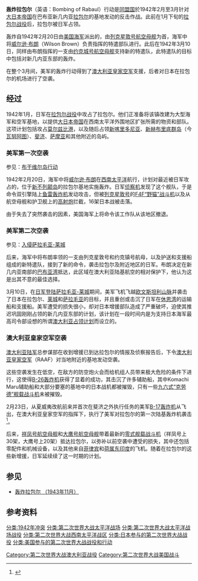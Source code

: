 {{refimprove|time=2021-03-28}}
{{Campaignbox 新几内亚战役}}
'''轰炸拉包尔'''（英语：Bombing of Rabaul）行动是[[同盟國_(第二次世界大戰)|同盟国]]於1942年2月至3月针对[[大日本帝国|大日本帝国]]在巴布亚新几内亚[[拉包尔|拉包尔]]的基地发动的反击作战。此前在1月下旬的[[拉包尔战役_(1942年)|拉包尔战役]]后，拉包尔被日军占领。

轰炸自1942年2月20日由[[美国海军|美国海军]]派出的，由[[列星顿号航空母舰_(CV-2)|列克星敦号航空母舰]]为首，海军中将[[威尔逊·布朗|威尔逊·布朗]]（Wilson Brown）负责指挥的特遣部队进行。此后在1942年3月10日，同样由布朗指挥的一支由[[约克镇号航空母舰_(CV-5)|约克城号航空母舰]]支持新的特遣队，此特遣队的目标中包括对新几内亚东部的轰炸。

在整个3月间，美军的轰炸行动得到了[[澳大利亚皇家空军|澳大利亚皇家空军]]支援，后者对日本在拉包尔的机场进行了空袭。

== 经过 ==
1942年1月，日军在[[拉包尔战役_(1942年)|拉包尔战役]]中攻占了拉包尔。他们正准备将该镇改建为大型海军和空军基地，以提供[[大日本帝国|大日本帝国]]在西南太平洋外围地区扩张所需的物资和部队。这项计划包括攻占[[莫尔兹比港|莫尔兹比港]]，以及随后占领[[新喀里多尼亚|新喀里多尼亚]]、[[新赫布里底群岛共管地|新赫布里底群岛]]（今[[瓦努阿图|瓦努阿图]]）、[[斐济|斐济]]、[[萨摩亚|萨摩亚]]和其他附近的岛屿。
===美军第一次空袭===
参见：[[布干维尔岛行动|布干维尔岛行动]]

1942年2月20日，海军中将[[威尔逊·布朗|威尔逊·布朗]]在[[西南太平洋|西南太平洋]]航行，计划对最近被日军攻占的，位于[[新不列颠岛|新不列颠岛]]的拉包尔基地实施轰炸。日军[[侦察机|侦察机]]发现了这个舰队，于是命令双引擎陆上[[鱼雷轰炸机|鱼雷轰炸机]]发动攻击，但被[[列星顿号航空母舰_(CV-2)|列克星敦号]]的[[F4F战斗机|F4F“野猫”战斗机]]以及从航空母舰和护卫舰上的[[高射炮|高射炮]]拦截，16架日本战被击落。

由于失去了突然袭击的因素，美国海军上将命令该工作队从该地区撤退。
===美军第二次空袭===
参见：[[入侵萨拉毛亚-莱城|入侵萨拉毛亚-莱城]]

后来，海军中将布朗率领的一支由列克星敦号和约克镇号航母，以及护送和支援船组成的新特遣队，接到了新的命令，袭击拉包尔及附近地区的日军。布朗决定在新几内亚南部的[[巴布亚湾|巴布亚湾]]抵达，此区域在澳大利亚陆基航空的相对保护下，他认为这是出其不意的最佳选择。

3月10日，在[[入侵萨拉毛亚-莱城|日军登陆萨拉毛亚-莱城]]期间，美军飞机飞越[[欧文斯坦利山脉|欧文斯坦利山脉]]并袭击了日本在拉包尔、[[莱城_(巴布亚新几内亚)|莱城]]和[[萨拉毛亚|萨拉毛亚]]的目标，并且重创或击沉了日军在[[休恩湾|休恩湾]]的运输船和支援船。美军遭受的损失很小，却对日本增援部队造成了严重破坏，迫使其推迟巩固刚刚占领的新几内亚东部的计划，该计划在一段时间内是为支持日本海军最高司令部设想的所谓[[二战期间日本入侵澳大利亚的计划|澳大利亚占领计划]]而设立的。
===澳大利亚皇家空军空袭===
[[澳大利亚陆军|澳大利亚陆军]]总参谋部在收到增援已到达拉包尔的情报及侦察报告后，下令[[澳大利亚皇家空军|澳大利亚皇家空军]]（RAAF）对当地附近的基地发动空袭。

这些空袭发生在低空，在敌方的防空炮火会而给机组人员带来极大危险的条件下进行，这使得[[B-26轰炸机|B-26轰炸机]]获得了显着的成功，其击沉了许多辅助船，其中Komachi Maru辅助船和大部分要塞的基地中的日本战机都被摧毁，只有一些[[九六式舰载战斗机|九六式“克劳德”舰载战斗机]]未被摧毁。

2月23日，从夏威夷改航前来并首次在斐济之外执行任务的美军[[B-17轰炸机|B-17轰炸机]]从{{link-en|汤斯维尔皇家空军基地|RAAF Base Townsville}}飞出，在澳大利亚皇家空军的指挥下，执行了美军对拉包尔的第一次陆基轰炸机袭击<ref>{{Cite book |author1=Wesley Frank Craven |author2=James Lea Cate |title=Plans and early operations, January 1939 to August 1942 |series=The Army Air Forces in World War II |volume=I |year=1948 |publisher=Office of Air Force History |location=[[华盛顿哥伦比亚特区|Washington, D.C.]] |isbn=091279903X |lccn=83017288 |language=en }}</ref>。

后来，[[祥凤号航空母舰|祥凤号航空母舰]]和[[大鹰号航空母舰|大鹰号航空母舰]]带着最新的[[零式舰载战斗机|零式舰载战斗机]]（祥凤号上30架，大鹰号上20架）抵达拉包尔，以弥补以前空袭中遭受的损失，其中还包括零配件和机械设备，以及其他来自[[菲律宾自由邦|菲律宾]]和[[荷属东印度|荷属东印度]]的飞机。随着在拉包尔的这些新增援，日军延续续了这一时期的计划。

== 参见 ==
* [[轰炸拉包尔_(1943年11月)|轰炸拉包尔 （1943年11月）]]

== 参考资料 ==
{{reflist}}

[[分类:1942年冲突|分类:1942年冲突]]
[[分类:第二次世界大战太平洋战场|分类:第二次世界大战太平洋战场]]
[[分类:第二次世界大战太平洋战场战役|分类:第二次世界大战太平洋战场战役]]
[[分类:第二次世界大战西南太平洋战区|分类:第二次世界大战西南太平洋战区]]
[[Category:第二次世界大战澳大利亚战役|Category:第二次世界大战澳大利亚战役]]
[[分类:日本参与的第二次世界大战战役|分类:日本参与的第二次世界大战战役]]
[[分类:美国参与的第二次世界大战战役和行动|分类:美国参与的第二次世界大战战役和行动]]
[[Category:第二次世界大战美国战斗|Category:第二次世界大战美国战斗]]
